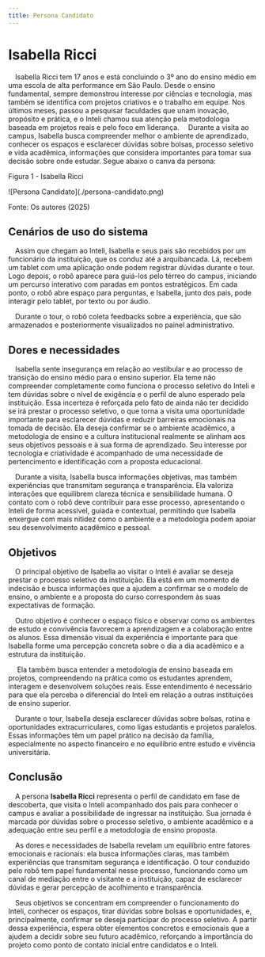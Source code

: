 ```yaml
---
title: Persona Candidato
---
```


# Isabella Ricci

&emsp;Isabella Ricci tem 17 anos e está concluindo o 3º ano do ensino médio em uma escola de alta performance em São Paulo. Desde o ensino fundamental, sempre demonstrou interesse por ciências e tecnologia, mas também se identifica com projetos criativos e o trabalho em equipe. Nos últimos meses, passou a pesquisar faculdades que unam inovação, propósito e prática, e o Inteli chamou sua atenção pela metodologia baseada em projetos reais e pelo foco em liderança.
&emsp;Durante a visita ao campus, Isabella busca compreender melhor o ambiente de aprendizado, conhecer os espaços e esclarecer dúvidas sobre bolsas, processo seletivo e vida acadêmica, informações que considera importantes para tomar sua decisão sobre onde estudar. Segue abaixo o canva da persona:

<p style={{ textAlign: "center" }}>Figura 1 - Isabella Ricci </p>
<div style={{ margin: 25 }}>
  <div style={{ textAlign: "center" }}>
    ![Persona Candidato](./persona-candidato.png)
  </div>
</div>
<p style={{ textAlign: "center" }}>Fonte: Os autores (2025)</p>

## Cenários de uso do sistema

&emsp;Assim que chegam ao Inteli, Isabella e seus pais são recebidos por um funcionário da instituição, que os conduz até a arquibancada. Lá, recebem um tablet com uma aplicação onde podem registrar dúvidas durante o tour. Logo depois, o robô aparece para guiá-los pelo térreo do campus, iniciando um percurso interativo com paradas em pontos estratégicos. Em cada ponto, o robô abre espaço para perguntas, e Isabella, junto dos pais, pode interagir pelo tablet, por texto ou por áudio.

&emsp;Durante o tour, o robô coleta feedbacks sobre a experiência, que são armazenados e posteriormente visualizados no painel administrativo.

## Dores e necessidades

&emsp;Isabella sente insegurança em relação ao vestibular e ao processo de transição do ensino médio para o ensino superior. Ela teme não compreender completamente como funciona o processo seletivo do Inteli e tem dúvidas sobre o nível de exigência e o perfil de aluno esperado pela instituição. Essa incerteza é reforçada pelo fato de ainda não ter decidido se irá prestar o processo seletivo, o que torna a visita uma oportunidade importante para esclarecer dúvidas e reduzir barreiras emocionais na tomada de decisão. Ela deseja confirmar se o ambiente acadêmico, a metodologia de ensino e a cultura institucional realmente se alinham aos seus objetivos pessoais e à sua forma de aprendizado. Seu interesse por tecnologia e criatividade é acompanhado de uma necessidade de pertencimento e identificação com a proposta educacional.

&emsp;Durante a visita, Isabella busca informações objetivas, mas também experiências que transmitam segurança e transparência. Ela valoriza interações que equilibrem clareza técnica e sensibilidade humana. O contato com o robô deve contribuir para esse processo, apresentando o Inteli de forma acessível, guiada e contextual, permitindo que Isabella enxergue com mais nitidez como o ambiente e a metodologia podem apoiar seu desenvolvimento acadêmico e pessoal.

## Objetivos

&emsp;O principal objetivo de Isabella ao visitar o Inteli é avaliar se deseja prestar o processo seletivo da instituição. Ela está em um momento de indecisão e busca informações que a ajudem a confirmar se o modelo de ensino, o ambiente e a proposta do curso correspondem às suas expectativas de formação.

&emsp;Outro objetivo é conhecer o espaço físico e observar como os ambientes de estudo e convivência favorecem a aprendizagem e a colaboração entre os alunos. Essa dimensão visual da experiência é importante para que Isabella forme uma percepção concreta sobre o dia a dia acadêmico e a estrutura da instituição.

&emsp; Ela também busca entender a metodologia de ensino baseada em projetos, compreendendo na prática como os estudantes aprendem, interagem e desenvolvem soluções reais. Esse entendimento é necessário para que ela perceba o diferencial do Inteli em relação a outras instituições de ensino superior.

&emsp;Durante o tour, Isabella deseja esclarecer dúvidas sobre bolsas, rotina e oportunidades extracurriculares, como ligas estudantis e projetos paralelos. Essas informações têm um papel prático na decisão da família, especialmente no aspecto financeiro e no equilíbrio entre estudo e vivência universitária.

## Conclusão

&emsp;A persona **Isabella Ricci** representa o perfil de candidato em fase de descoberta, que visita o Inteli acompanhado dos pais para conhecer o campus e avaliar a possibilidade de ingressar na instituição. Sua jornada é marcada por dúvidas sobre o processo seletivo, o ambiente acadêmico e a adequação entre seu perfil e a metodologia de ensino proposta.

&emsp;As dores e necessidades de Isabella revelam um equilíbrio entre fatores emocionais e racionais: ela busca informações claras, mas também experiências que transmitam segurança e identificação. O tour conduzido pelo robô tem papel fundamental nesse processo, funcionando como um canal de mediação entre o visitante e a instituição, capaz de esclarecer dúvidas e gerar percepção de acolhimento e transparência.

&emsp;Seus objetivos se concentram em compreender o funcionamento do Inteli, conhecer os espaços, tirar dúvidas sobre bolsas e oportunidades, e, principalmente, confirmar se deseja participar do processo seletivo. A partir dessa experiência, espera obter elementos concretos e emocionais que a ajudem a decidir sobre seu futuro acadêmico, reforçando a importância do projeto como ponto de contato inicial entre candidatos e o Inteli.
